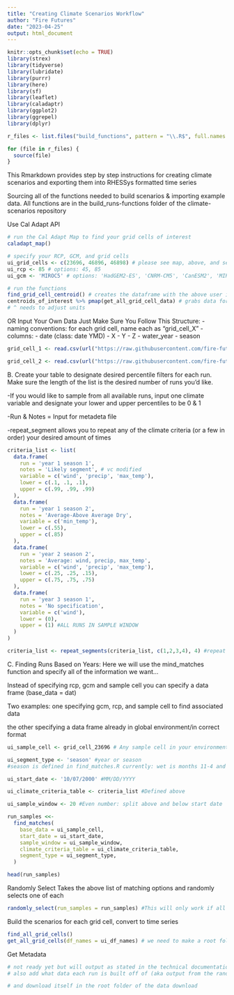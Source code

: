 ```yaml
---
title: "Creating Climate Scenarios Workflow"
author: "Fire Futures"
date: "2023-04-25"
output: html_document
---
```

```r
knitr::opts_chunk$set(echo = TRUE)
library(strex)
library(tidyverse)
library(lubridate)
library(purrr)
library(here)
library(sf)
library(leaflet)
library(caladaptr)
library(ggplot2)
library(ggrepel)
library(dplyr)

r_files <- list.files("build_functions", pattern = "\\.R$", full.names = TRUE)

for (file in r_files) {
  source(file)
}
```

This Rmarkdown provides step by step instructions for creating climate scenarios and exporting them into RHESSys formatted time series 

Sourcing all of the functions needed to build scenarios & importing example data. All functions are in the build_runs-functions folder of the climate-scenarios repository

Use Cal Adapt API
```r
# run the Cal Adapt Map to find your grid cells of interest
caladapt_map()

# specify your RCP, GCM, and grid cells
ui_grid_cells <- c(23696, 46896, 46898) # please see map, above, and select grid cells of interest in the format c(23696, 46896)
ui_rcp <- 85 # options: 45, 85
ui_gcm <- 'MIROC5' # options: 'HadGEM2-ES', 'CNRM-CM5', 'CanESM2', 'MIROC5'

# run the functions
find_grid_cell_centroid() # creates the dataframe with the above user inputs that the get_all_grid_cell_data() function will use to grab data for
centroids_of_interest %>% pmap(get_all_grid_cell_data) # grabs data for all grid cells 
# ^ needs to adjust units
```

OR Input Your Own Data
Just Make Sure You Follow This Structure:
- naming conventions: for each grid cell, name each as "grid_cell_X"
- columns:
  - date (class: date YMD)
  - X
  - Y
  - Z
  - water_year
  - season
```r
grid_cell_1 <- read.csv(url("https://raw.githubusercontent.com/fire-futures/climate-scenarios/main/MIROC5_rcp45_1"))

grid_cell_2 <- read.csv(url("https://raw.githubusercontent.com/fire-futures/climate-scenarios/main/MIROC_rcp45_2")) 
```

B. Create your table to designate desired percentile filters for each run. Make sure the length of the list is the desired number of runs you'd like. 

-If you would like to sample from all available runs, input one climate variable and designate your lower and upper percentiles to be 0 & 1

-Run & Notes = Input for metadeta file

-repeat_segment allows you to repeat any of the climate criteria (or a few in order) your desired amount of times

```r
criteria_list <- list(
  data.frame(
    run = 'year 1 season 1',
    notes = 'Likely segment', # vc modified
    variable = c('wind', 'precip', 'max_temp'),
    lower = c(.1, .1, .1),
    upper = c(.99, .99, .99)
  ),
  data.frame(
    run = 'year 1 season 2',
    notes = 'Average-Above Average Dry',
    variable = c('min_temp'),
    lower = c(.55),
    upper = c(.85)
  ),
  data.frame(
    run = 'year 2 season 2',
    notes = 'Average: wind, precip, max_temp',
    variable = c('wind', 'precip', 'max_temp'),
    lower = c(.25, .25, .15),
    upper = c(.75, .75, .75)
  ),
  data.frame(
    run = 'year 3 season 1',
    notes = 'No specification',
    variable = c('wind'),
    lower = (0),
    upper = (1) #ALL RUNS IN SAMPLE WINDOW 
  )
)

criteria_list <- repeat_segments(criteria_list, c(1,2,3,4), 4) #repeat 1-4 four times 
```

C. Finding Runs Based on Years: Here we will use the mind_matches function and specify all of the information we want...

Instead of specifying rcp, gcm and sample cell you can specify a data frame (base_data = dat)

Two examples: 
one specifying gcm, rcp, and sample cell to find associated data

the other specifying a data frame already in global environment/in correct format 

```r
ui_sample_cell <- grid_cell_23696 # Any sample cell in your environment 

ui_segment_type <- 'season' #year or season
#season is defined in find_matches.R currently: wet is months 11-4 and dry 5-10

ui_start_date <- '10/07/2000' #MM/DD/YYYY

ui_climate_criteria_table <- criteria_list #Defined above 

ui_sample_window <- 20 #Even number: split above and below start date 

run_samples <<-
  find_matches(
    base_data = ui_sample_cell,
    start_date = ui_start_date, 
    sample_window = ui_sample_window,
    climate_criteria_table = ui_climate_criteria_table, 
    segment_type = ui_segment_type,
  )

head(run_samples)
```

Randomly Select
Takes the above list of matching options and randomly selects one of each
```r
randomly_select(run_samples = run_samples) #This will only work if all segments have something to sample from
```


Build the scenarios for each grid cell, convert to time series
```r
find_all_grid_cells()
get_all_grid_cells(df_names = ui_df_names) # we need to make a root folder for all the grid cells probably in erica's function?
```

Get Metadata
```r
# not ready yet but will output as stated in the technical documentation draft: https://docs.google.com/document/d/1G1UKEErrcdLWn4X61f-iy2ByZO3PCXRP/edit#heading=h.psoig0rfj0i9 AND maybe add the centroids of the cal adapt grid cells?
# also add what data each run is built off of (aka output from the randomly select and the number from the find matches output)

# and download itself in the root folder of the data download
```

